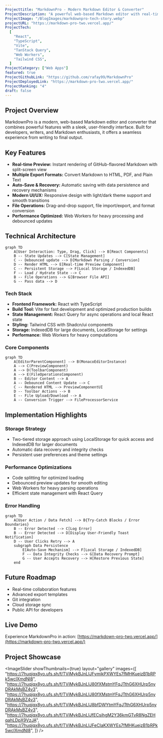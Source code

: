 ```yaml
---
Projecttitle: "MarkdownPro - Modern Markdown Editor & Converter"
ProjectDescription: "A powerful web-based Markdown editor with real-time preview, multiple export formats, and a beautiful modern UI built with React and TypeScript."
ProjectImage: "/BlogImages/markdownpro-tech-story.webp"
projectURL: "https://markdown-pro-two.vercel.app/"
ProjectTech:
  [
    "React",
    "TypeScript",
    "Vite",
    "TanStack Query",
    "Web Workers",
    "Tailwind CSS",
  ]
ProjectCategory: ["Web Apps"]
featured: true
ProjectGithubLink: "https://github.com/rafay99/MarkdownPro"
ProjectDeployedLink: "https://markdown-pro-two.vercel.app/"
ProjectRanking: "4"
draft: false
---
```



## Project Overview

MarkdownPro is a modern, web-based Markdown editor and converter that combines powerful features with a sleek, user-friendly interface. Built for developers, writers, and Markdown enthusiasts, it offers a seamless experience from writing to final output.

## Key Features

- **Real-time Preview:** Instant rendering of GitHub-flavored Markdown with split-screen view
- **Multiple Export Formats:** Convert Markdown to HTML, PDF, and Plain Text
- **Auto-Save & Recovery:** Automatic saving with data persistence and recovery mechanisms
- **Modern UI/UX:** Responsive design with light/dark theme support and smooth transitions
- **File Operations:** Drag-and-drop support, file import/export, and format conversion
- **Performance Optimized:** Web Workers for heavy processing and debounced updates

## Technical Architecture

```mermaid
graph TD
    A[User Interaction: Type, Drag, Click] --> B[React Components]
    B -- State Updates --> C[State Management]
    C -- Debounced update --> D[Markdown Parsing / Conversion]
    D -- Render HTML --> E[Real-time Preview Component]
    C -- Persistent Storage --> F[Local Storage / IndexedDB]
    F -- Load / Hydrate State --> C
    B -- File Operations --> G[Browser File API]
    G -- Pass data --> D
```

### Tech Stack

- **Frontend Framework:** React with TypeScript
- **Build Tool:** Vite for fast development and optimized production builds
- **State Management:** React Query for async operations and local React state
- **Styling:** Tailwind CSS with Shadcn/ui components
- **Storage:** IndexedDB for large documents, LocalStorage for settings
- **Performance:** Web Workers for heavy computations

### Core Components

```mermaid
graph TD
    A[EditorParentComponent] --> B(MonacoEditorInstance)
    A --> C(PreviewComponent)
    A --> D(ToolbarComponent)
    A --> E(FileOperationsComponent)
    B -- Editor Content --> A
    A -- Debounced Content Update --> C
    C -- Rendered HTML --> PreviewComponentUI
    D -- Toolbar Actions --> B
    E -- File Upload/Download --> A
    A -- Conversion Trigger --> FileProcessorService
```

## Implementation Highlights

### Storage Strategy

- Two-tiered storage approach using LocalStorage for quick access and IndexedDB for larger documents
- Automatic data recovery and integrity checks
- Persistent user preferences and theme settings

### Performance Optimizations

- Code splitting for optimized loading
- Debounced preview updates for smooth editing
- Web Workers for heavy parsing operations
- Efficient state management with React Query

### Error Handling

```mermaid
graph TD
    A[User Action / Data Fetch] --> B{Try-Catch Blocks / Error Boundaries}
    B -- Error Detected --> C[Log Error]
    B -- Error Detected --> D[Display User-Friendly Toast Notification]
    D -- User Clicks Retry --> A
    subgraph Data Persistence
        E[Auto-Save Mechanism] --> F[Local Storage / IndexedDB]
        F -- Data Integrity Checks --> G[Data Recovery Prompt]
        G -- User Accepts Recovery --> H[Restore Previous State]
    end
```

## Future Roadmap

- Real-time collaboration features
- Advanced export templates
- Git integration
- Cloud storage sync
- Public API for developers

## Live Demo

Experience MarkdownPro in action: [https://markdown-pro-two.vercel.app/](https://markdown-pro-two.vercel.app/)

## Project Showcase

<ImageSlider
  showThumbnails={true}
  layout="gallery"
  images={[
    "https://7huqjqx8yo.ufs.sh/f/TViMykBJnLIJFymikPXWYEs7fMHKuejzB1bRPk5wclXmdNI8",
    "https://7huqjqx8yo.ufs.sh/f/TViMykBJnLIJ80fXMstmYFqJTthG6XHUrp5nyDRAkMsBZ4v3",
    "https://7huqjqx8yo.ufs.sh/f/TViMykBJnLIJ80fXMstmYFqJTthG6XHUrp5nyDRAkMsBZ4v3",
    "https://7huqjqx8yo.ufs.sh/f/TViMykBJnLIJ8bfDWYtmYFqJTthG6XHUrp5nyDRAkMsBZ4v3",
    "https://7huqjqx8yo.ufs.sh/f/TViMykBJnLIJfECsihgM2Y36kmGTvR8NgZEHqahLDpX9VzJA",
    "https://7huqjqx8yo.ufs.sh/f/TViMykBJnLIJFeCIaKXWYEs7fMHKuejzB1bRPk5wclXmdNI8",
  ]}
/>
